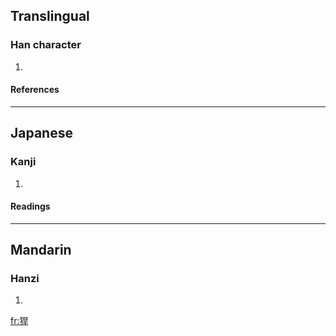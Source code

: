 ==Translingual==
===Han character===
{{Han char|rn=94|rad=犬|as=07|sn=10|four=|canj=大竹日一十 (KHAMJ)}}
# {{defn|Han|sort=犬07}}
====References====
{{Han ref|kx=0712.071|dkj=20454|hdz=21348.100|uh=7302|ud=29442}}

----
==Japanese==
===Kanji===
{{ja-kanji|grade=|rs=犬07}}
# {{defn|Japanese}} 
====Readings====
{{ja-readings|on=[[かん]] (kan)|kun=[[たかし]] (takashi), [[あらし]] (arashi)}}

----
==Mandarin==
===Hanzi===
{{cmn-hanzi|pin=[[hàn]] (han4)|wg=han<sup>4</sup>}}
# {{defn|Mandarin}}

[[fr:猂]]